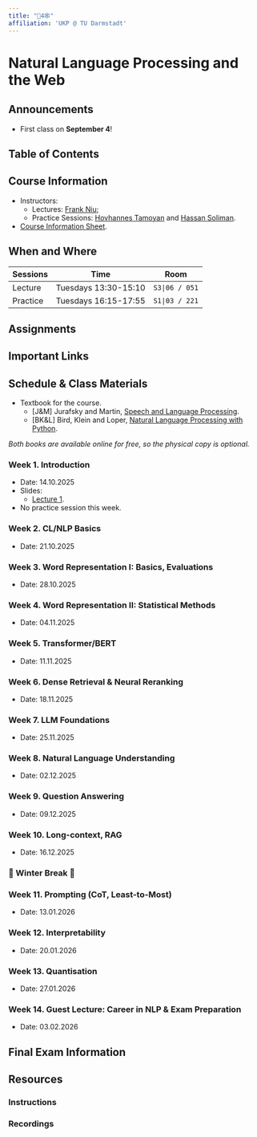 ```yaml
---
title: "🤖4🕸️"
affiliation: 'UKP @ TU Darmstadt'
---
```



# Natural Language Processing and the Web


## Announcements

- First class on **September 4**!


## Table of Contents

## Course Information

- Instructors:
    - Lectures: [Frank Niu](/);
    - Practice Sessions: [Hovhannes Tamoyan](https://tamohannes.com/) and [Hassan Soliman](https://hassansoliman.com/).
- [Course Information Sheet](/teaching/nlp4web/course_info.pdf).

## When and Where

| Sessions  | Time     | Room    |
| ---       | ---      | ---     |
| Lecture   | Tuesdays 13:30-15:10  | `S3\|06 / 051` |
| Practice  | Tuesdays 16:15-17:55  | `S1\|03 / 221` |

## Assignments


## Important Links

## Schedule & Class Materials
- Textbook for the course.
    - [J&M] Jurafsky and Martin, [Speech and Language Processing](https://web.stanford.edu/~jurafsky/slp3/ed3bookfeb3_2024.pdf).
    - [BK&L] Bird, Klein and Loper, [Natural Language Processing with Python](https://www.nltk.org/book/).

_Both books are available online for free, so the physical copy is optional._

### Week 1. Introduction
- Date: 14.10.2025
- Slides:
    - [Lecture 1]().
- No practice session this week.

### Week 2. CL/NLP Basics
- Date: 21.10.2025

### Week 3. Word Representation I: Basics, Evaluations
- Date: 28.10.2025

### Week 4. Word Representation II: Statistical Methods
- Date: 04.11.2025

### Week 5. Transformer/BERT
- Date: 11.11.2025

### Week 6. Dense Retrieval & Neural Reranking
- Date: 18.11.2025

### Week 7. LLM Foundations
- Date: 25.11.2025

### Week 8. Natural Language Understanding
- Date: 02.12.2025

### Week 9. Question Answering
- Date: 09.12.2025

### Week 10. Long-context, RAG
- Date: 16.12.2025

### 🎅 Winter Break 🎄

### Week 11. Prompting (CoT, Least-to-Most)
- Date: 13.01.2026

### Week 12. Interpretability
- Date: 20.01.2026

### Week 13. Quantisation
- Date: 27.01.2026

### Week 14. Guest Lecture: Career in NLP \& Exam Preparation
- Date: 03.02.2026


## Final Exam Information

## Resources

### Instructions

### Recordings